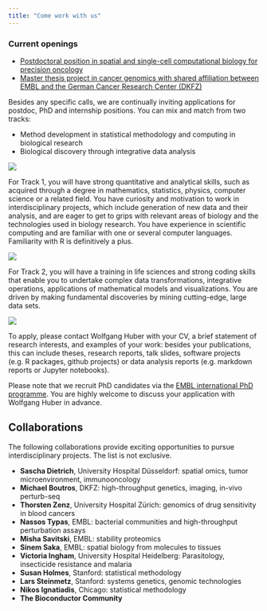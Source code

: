 ```yaml
---
title: "Come work with us"
---
```


### Current openings

- [Postdoctoral position in spatial and single-cell computational biology for precision oncology](posts/2023-08-bialymp.html)
- [Master thesis project in cancer genomics with shared affiliation between EMBL and the German Cancer Research Center (DKFZ)](posts/2023-08-chromothripsis-master.md)

Besides any specific calls, we are 
continually inviting applications for postdoc, PhD and internship positions. You can mix and match from two tracks:

-   Method development in statistical methodology and computing in biological research
-   Biological discovery through integrative data analysis

::: {.column-margin}
[![](photos/DSC9178-2048x1401.jpeg)](photos/DSC9178-2048x1401.jpeg)
:::

For Track 1, you will have strong quantitative and analytical skills, such as acquired through a degree in mathematics, statistics, physics, computer science or a related field. You have curiosity and motivation to work in interdisciplinary projects, which include generation of new data and their analysis, and are eager to get to grips with relevant areas of biology and the technologies used in biology research. You have experience in scientific computing and are familiar with one or several computer languages. Familiarity with R is definitively a plus.

::: {.column-margin}
[![](photos/2021-10-21-retreathike.jpg)](photos/2021-10-21-retreathike.jpg)
:::

For Track 2, you will have a training in life sciences and strong coding skills that enable you to undertake complex data transformations, integrative operations, applications of mathematical models and visualizations. You are driven by making fundamental discoveries by mining cutting-edge, large data sets.

::: {.column-margin}
[![](photos/2022-03-11-dinner.jpg)](photos/2022-03-11-dinner.jpg)
:::

To apply, please contact Wolfgang Huber with your CV, a brief statement of research interests, and examples of your work: besides your publications, this can include theses, research reports, talk slides, software projects (e.g. R packages, github projects) or data analysis reports (e.g. markdown reports or Jupyter notebooks).

Please note that we recruit PhD candidates via the [EMBL international PhD programme](https://www.embl.org/about/info/embl-international-phd-programme/). You are highly welcome to discuss your application with Wolfgang Huber in advance.

## Collaborations

The following collaborations provide exciting opportunities to pursue interdisciplinary projects. The list is not exclusive.

- **Sascha Dietrich**, University Hospital Düsseldorf: spatial omics, tumor microenvironment, immunooncology
- **Michael Boutros**, DKFZ: high-throughput genetics, imaging, in-vivo perturb-seq
- **Thorsten Zenz**, University Hospital Zürich: genomics of drug sensitivity in blood cancers
- **Nassos Typas**, EMBL: bacterial communities and high-throughput perturbation assays
- **Misha Savitski**, EMBL: stability proteomics
- **Sinem Saka**, EMBL: spatial biology from molecules to tissues
- **Victoria Ingham**, University Hospital Heidelberg: Parasitology, insecticide resistance and malaria
- **Susan Holmes**, Stanford: statistical methodology
- **Lars Steinmetz**, Stanford: systems genetics, genomic technologies
- **Nikos Ignatiadis**, Chicago: statistical methodology
- **The Bioconductor Community**


